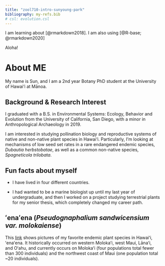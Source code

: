 ```yaml
---
title: "zool710-intro-sunyoung-park"
bibliography: my-refs.bib
# csl: evolution.csl
---
```


I am learning about [@rmarkdown2018].
I am also using [@R-base; @rmarkdown2020]

Aloha!

# About ME
My name is Sun, and I am a 2nd year Botany PhD student at the University of Hawai‘i at Mānoa. 

## Background & Research Interest

I graduated with a B.S. in Environmental Systems: Ecology, Behavior and Evolution from the University of California, San Diego, with a minor in Anthropological Archaeology in 2019. 

I am interested in studying pollination biology and reproductive systems of native and non-native plant species in Hawai‘i. Particularly, I'm looking at mechanisms of low seed set rates in a rare endangered endemic species, *Dubautia herbstobatae*, as well as a common non-native species, *Spagneticola trilobata*.

## Fun facts about myself

* I have lived in four different countries. 

* I had wanted to be a marine biologist up until my last year of undergraduate, and then I worked on a project studying terrestrial plants for my senior thesis, which completely changed my career path.

## ʻenaʻena (*Pseudognaphalium sandwicensium var. molokaiense*) 

This [link](http://www.botany.hawaii.edu/faculty/carr/pseudognaphalium.htm) shows pictures of my favorite endemic plant species in Hawaiʻi, ʻenaʻena. It historically occurred on western Molokaʻi, west Maui, Lānaʻi, and Oʻahu, and currently occurs on Molokaʻi (four populations total fewer than 300 individuals) and the northwest coast of Maui (one population total ~20 individuals). 



